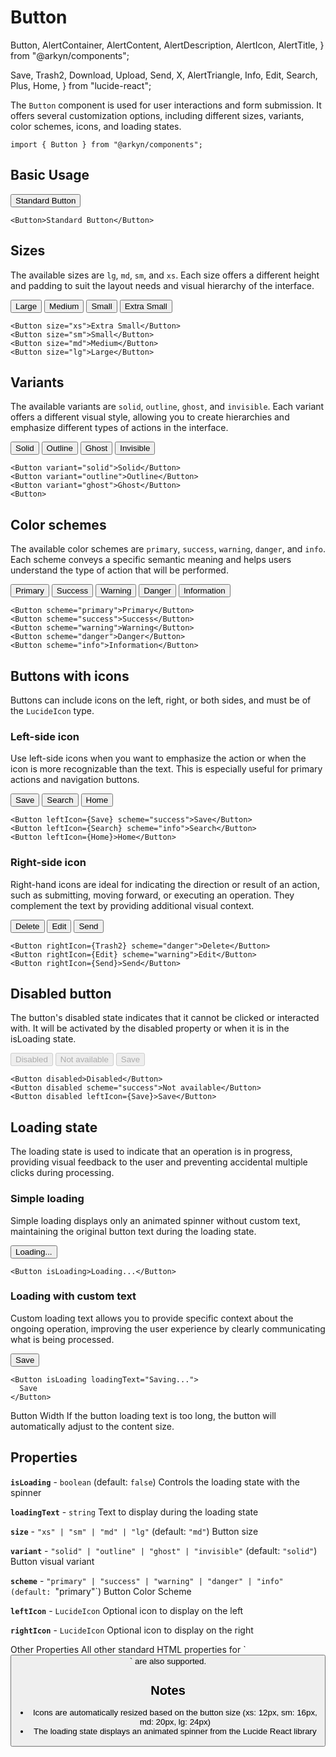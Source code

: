 # Button

  Button,
  AlertContainer,
  AlertContent,
  AlertDescription,
  AlertIcon,
  AlertTitle,
} from "@arkyn/components";

  Save,
  Trash2,
  Download,
  Upload,
  Send,
  X,
  AlertTriangle,
  Info,
  Edit,
  Search,
  Plus,
  Home,
} from "lucide-react";

The `Button` component is used for user interactions and form submission. It offers several customization options, including different sizes, variants, color schemes, icons, and loading states.

```tsx
import { Button } from "@arkyn/components";
```

## Basic Usage

<div className="noContent">
  <Button>Standard Button</Button>
</div>

```tsx
<Button>Standard Button</Button>
```

## Sizes

The available sizes are `lg`, `md`, `sm`, and `xs`. Each size offers a different height and padding to suit the layout needs and visual hierarchy of the interface.

<div className="noContent row">
  <Button size="lg">Large</Button>
  <Button size="md">Medium</Button>
  <Button size="sm">Small</Button>
  <Button size="xs">Extra Small</Button>
</div>

```tsx
<Button size="xs">Extra Small</Button>
<Button size="sm">Small</Button>
<Button size="md">Medium</Button>
<Button size="lg">Large</Button>
```

## Variants

The available variants are `solid`, `outline`, `ghost`, and `invisible`. Each variant offers a different visual style, allowing you to create hierarchies and emphasize different types of actions in the interface.

<div className="noContent row">
  <Button variant="solid">Solid</Button>
  <Button variant="outline">Outline</Button>
  <Button variant="ghost">Ghost</Button>
  <Button variant="invisible">Invisible</Button>
</div>

```tsx
<Button variant="solid">Solid</Button>
<Button variant="outline">Outline</Button>
<Button variant="ghost">Ghost</Button>
<Button>
```

## Color schemes

The available color schemes are `primary`, `success`, `warning`, `danger`, and `info`. Each scheme conveys a specific semantic meaning and helps users understand the type of action that will be performed.

<div className="noContent row">
  <Button scheme="primary">Primary</Button>
  <Button scheme="success">Success</Button>
  <Button scheme="warning">Warning</Button>
  <Button scheme="danger">Danger</Button>
  <Button scheme="info">Information</Button>
</div>

```tsx
<Button scheme="primary">Primary</Button>
<Button scheme="success">Success</Button>
<Button scheme="warning">Warning</Button>
<Button scheme="danger">Danger</Button>
<Button scheme="info">Information</Button>
```

## Buttons with icons

Buttons can include icons on the left, right, or both sides, and must be of the `LucideIcon` type.

### Left-side icon

Use left-side icons when you want to emphasize the action or when the icon is more recognizable than the text. This is especially useful for primary actions and navigation buttons.

<div className="noContent row">
  <Button leftIcon={Save} scheme="success">
    Save
  </Button>
  <Button leftIcon={Search} scheme="info">
    Search
  </Button>
  <Button leftIcon={Home}>Home</Button>
</div>

```tsx
<Button leftIcon={Save} scheme="success">Save</Button>
<Button leftIcon={Search} scheme="info">Search</Button>
<Button leftIcon={Home}>Home</Button>
```

### Right-side icon

Right-hand icons are ideal for indicating the direction or result of an action, such as submitting, moving forward, or executing an operation. They complement the text by providing additional visual context.

<div className="noContent row">
  <Button rightIcon={Trash2} scheme="danger">
    Delete
  </Button>
  <Button rightIcon={Edit} scheme="warning">
    Edit
  </Button>
  <Button rightIcon={Send}>Send</Button>
</div>

```tsx
<Button rightIcon={Trash2} scheme="danger">Delete</Button>
<Button rightIcon={Edit} scheme="warning">Edit</Button>
<Button rightIcon={Send}>Send</Button>
```

## Disabled button

The button's disabled state indicates that it cannot be clicked or interacted with. It will be activated by the disabled property or when it is in the isLoading state.

<div className="noContent row">
  <Button disabled>Disabled</Button>
  <Button disabled scheme="success">
    Not available
  </Button>
  <Button disabled leftIcon={Save}>
    Save
  </Button>
</div>

```tsx
<Button disabled>Disabled</Button>
<Button disabled scheme="success">Not available</Button>
<Button disabled leftIcon={Save}>Save</Button>
```

## Loading state

The loading state is used to indicate that an operation is in progress, providing visual feedback to the user and preventing accidental multiple clicks during processing.

### Simple loading

Simple loading displays only an animated spinner without custom text, maintaining the original button text during the loading state.

<div className="noContent">
  <Button isLoading>Loading...</Button>
</div>

```tsx
<Button isLoading>Loading...</Button>
```

### Loading with custom text

Custom loading text allows you to provide specific context about the ongoing operation, improving the user experience by clearly communicating what is being processed.

<div className="noContent row">
  <Button isLoading loadingText="Saving...">
    Save
  </Button>
</div>

```tsx
<Button isLoading loadingText="Saving...">
  Save
</Button>
```

<AlertContainer schema="info">
  <AlertIcon />
  <AlertContent>
    <AlertTitle>Button Width</AlertTitle>
    <AlertDescription>
      If the button loading text is too long, the button will automatically
      adjust to the content size.
    </AlertDescription>
  </AlertContent>
</AlertContainer>

## Properties

**`isLoading`** - `boolean` (default: `false`)
Controls the loading state with the spinner

**`loadingText`** - `string`
Text to display during the loading state

**`size`** - `"xs" | "sm" | "md" | "lg"` (default: `"md"`)
Button size

**`variant`** - `"solid" | "outline" | "ghost" | "invisible"` (default: `"solid"`)
Button visual variant

**`scheme`** - `"primary" | "success" | "warning" | "danger" | "info" (default: `"primary"`)
Button Color Scheme

**`leftIcon`** - `LucideIcon`
Optional icon to display on the left

**`rightIcon`** - `LucideIcon`
Optional icon to display on the right

<AlertContainer schema="info">
  <AlertIcon />
  <AlertContent>
    <AlertTitle>Other Properties</AlertTitle>
    <AlertDescription>
    All other standard HTML properties for `<button>` are also supported.
    </AlertDescription>
  </AlertContent>
</AlertContainer>

## Notes

- Icons are automatically resized based on the button size (xs: 12px, sm: 16px, md: 20px, lg: 24px)
- The loading state displays an animated spinner from the Lucide React library
